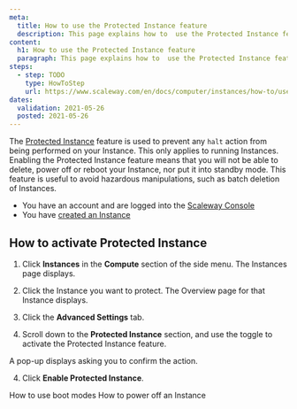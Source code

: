 ```yaml
---
meta:
  title: How to use the Protected Instance feature
  description: This page explains how to  use the Protected Instance feature
content:
  h1: How to use the Protected Instance feature
  paragraph: This page explains how to  use the Protected Instance feature
steps:
  - step: TODO
    type: HowToStep
    url: https://www.scaleway.com/en/docs/computer/instances/how-to/use-protected-instance
dates:
  validation: 2021-05-26
  posted: 2021-05-26
---
```


The [Protected Instance](/compute/instances/concepts#protected-instance) feature is used to prevent any `halt` action from being performed on your Instance. This only applies to running Instances. Enabling the Protected Instance feature means that you will not be able to delete, power off or reboot your Instance, nor put it into standby mode. This feature is useful to avoid hazardous manipulations, such as batch deletion of Instances.

<Message type="requirement">

  - You have an account and are logged into the [Scaleway Console](https://console.scaleway.com)
  - You have [created an Instance](/compute/instances/how-to/create-an-instance)

</Message>

## How to activate Protected Instance

1. Click **Instances** in the **Compute** section of the side menu. The Instances page displays.

2. Click the Instance you want to protect. The Overview page for that Instance displays.

3. Click the **Advanced Settings** tab.

4. Scroll down to the **Protected Instance** section, and use the <Icon name="toggle" /> toggle to activate the Protected Instance feature. 

  <Lightbox src="scaleway-protected-instance.png" alt="" />

  A pop-up displays asking you to confirm the action.

4. Click **Enable Protected Instance**.

<Navigation title="See Also">
  <PreviousButton to="/compute/instances/how-to/use-boot-modes/">How to use boot modes</PreviousButton>
  <NextButton to="/compute/instances/how-to/power-off-instance/">How to power off an Instance</NextButton>
</Navigation>
